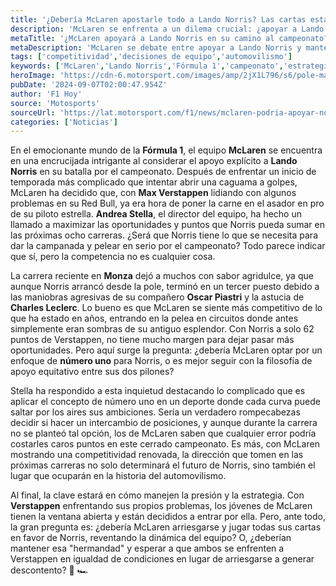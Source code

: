 ```yaml
---
title: '¿Debería McLaren apostarle todo a Lando Norris? Las cartas están sobre la mesa'
description: 'McLaren se enfrenta a un dilema crucial: ¿apoyar a Lando Norris para el campeonato o mantener la igualdad de su equipo? Descubre los detalles de esta intrigante decisión.'
metaTitle: '¿McLaren apoyará a Lando Norris en su camino al campeonato?'
metaDescription: 'McLaren se debate entre apoyar a Lando Norris y mantener la igualdad. Conoce cómo esta decisión podría cambiar la historia del automovilismo.'
tags: ['competitividad','decisiones de equipo','automovilismo']
keywords: ['McLaren','Lando Norris','Fórmula 1','campeonato','estrategia']
heroImage: 'https://cdn-6.motorsport.com/images/amp/2jX1L796/s6/pole-man-lando-norris-mclaren-.jpg'
pubDate: '2024-09-07T02:00:47.954Z'
author: 'F1 Hoy'
source: 'Motosports'
sourceUrl: 'https://lat.motorsport.com/f1/news/mclaren-podria-apoyar-norris-lucha-titulo-f1/10650580/?utm_source=RSS&utm_medium=referral&utm_campaign=RSS-F1&utm_term=News&utm_content=lat'
categories: ['Noticias']
---
```

En el emocionante mundo de la **Fórmula 1**, el equipo **McLaren** se encuentra en una encrucijada intrigante al considerar el apoyo explícito a **Lando Norris** en su batalla por el campeonato. Después de enfrentar un inicio de temporada más complicado que intentar abrir una caguama a golpes, McLaren ha decidido que, con **Max Verstappen** lidiando con algunos problemas en su Red Bull, ya era hora de poner la carne en el asador en pro de su piloto estrella. **Andrea Stella**, el director del equipo, ha hecho un llamado a maximizar las oportunidades y puntos que Norris pueda sumar en las próximas ocho carreras. ¿Será que Norris tiene lo que se necesita para dar la campanada y pelear en serio por el campeonato? Todo parece indicar que sí, pero la competencia no es cualquier cosa.

La carrera reciente en **Monza** dejó a muchos con sabor agridulce, ya que aunque Norris arrancó desde la pole, terminó en un tercer puesto debido a las maniobras agresivas de su compañero **Oscar Piastri** y la astucia de **Charles Leclerc**. Lo bueno es que McLaren se siente más competitivo de lo que ha estado en años, entrando en la pelea en circuitos donde antes simplemente eran sombras de su antiguo esplendor. Con Norris a solo 62 puntos de Verstappen, no tiene mucho margen para dejar pasar más oportunidades. Pero aquí surge la pregunta: ¿debería McLaren optar por un enfoque de **número uno** para Norris, o es mejor seguir con la filosofía de apoyo equitativo entre sus dos pilones? 

Stella ha respondido a esta inquietud destacando lo complicado que es aplicar el concepto de número uno en un deporte donde cada curva puede saltar por los aires sus ambiciones. Sería un verdadero rompecabezas decidir si hacer un intercambio de posiciones, y aunque durante la carrera no se planteó tal opción, los de McLaren saben que cualquier error podría costarles caros puntos en este cerrado campeonato. Es más, con McLaren mostrando una competitividad renovada, la dirección que tomen en las próximas carreras no solo determinará el futuro de Norris, sino también el lugar que ocuparán en la historia del automovilismo. 

Al final, la clave estará en cómo manejen la presión y la estrategia. Con **Verstappen** enfrentando sus propios problemas, los jóvenes de McLaren tienen la ventana abierta y están decididos a entrar por ella. Pero, ante todo, la gran pregunta es: ¿debería McLaren arriesgarse y jugar todas sus cartas en favor de Norris, reventando la dinámica del equipo? O, ¿deberían mantener esa "hermandad" y esperar a que ambos se enfrenten a Verstappen en igualdad de condiciones en lugar de arriesgarse a generar descontento? 🍿 🏎️


